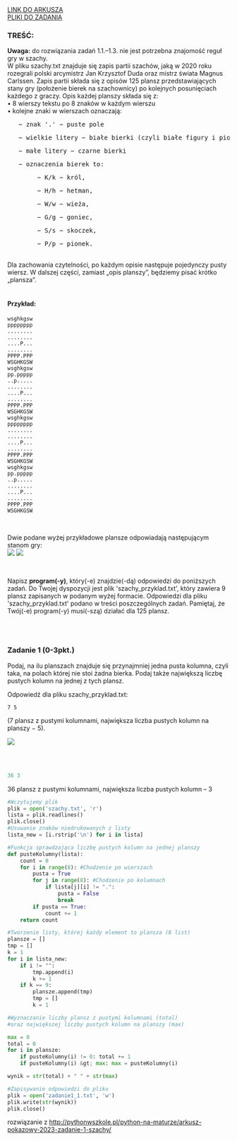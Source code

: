 
<div className="box_link"><a className="link" target="_blank" href="https://cke.gov.pl/images/_EGZAMIN_MATURALNY_OD_2023/materialy_dodatkowe/pokazowe/Informatyka/MINP-R0-100-2203.pdf">LINK DO ARKUSZA</a>
<br/>
<a className="link" href="https://cke.gov.pl/images/_EGZAMIN_MATURALNY_OD_2023/materialy_dodatkowe/pokazowe/Informatyka/Dane_2203.zip" >PLIKI DO ZADANIA</a>
<br/>
</div>

### TREŚĆ:

<b>Uwaga:</b> do rozwiązania zadań 1.1.–1.3. nie jest potrzebna znajomość reguł gry w szachy.<br/>
W pliku szachy.txt znajduje się zapis partii szachów, jaką w 2020 roku rozegrali polski
arcymistrz Jan Krzysztof Duda oraz mistrz świata Magnus Carlssen. Zapis partii składa się
z opisów 125 plansz przedstawiających stany gry (położenie bierek na szachownicy) po
kolejnych posunięciach każdego z graczy. Opis każdej planszy składa się z:<br/>
• 8 wierszy tekstu po 8 znaków w każdym wierszu<br/>
• kolejne znaki w wierszach oznaczają:<br/>
<pre>   − znak '.' − puste pole</pre>  
<pre>   − wielkie litery − białe bierki (czyli białe figury i pionki)</pre>  
<pre>   − małe litery − czarne bierki</pre>  
<pre>   − oznaczenia bierek to:</pre> 
<pre>        − K/k − król, </pre> 
<pre>        − H/h − hetman,</pre> 
<pre>        − W/w − wieża,</pre> 
<pre>        − G/g − goniec,</pre> 
<pre>        − S/s − skoczek, </pre> 
<pre>        − P/p − pionek.</pre> 
<br/>
Dla zachowania czytelności, po każdym opisie następuje pojedynczy pusty wiersz. W dalszej
części, zamiast „opis planszy”, będziemy pisać krótko „plansza”.<br/><br/>

#### Przykład:<br/>

```
wsghkgsw
pppppppp
........
........
....P...
........
PPPP.PPP
WSGHKGSW
wsghkgsw
pp.ppppp
..p.....
........
....P...
........
PPPP.PPP
WSGHKGSW
wsghkgsw
pppppppp
........
........
....P...
........
PPPP.PPP
WSGHKGSW
wsghkgsw
pp.ppppp
..p.....
........
....P...
........
PPPP.PPP
WSGHKGSW
```
<br/>

Dwie podane wyżej przykładowe plansze odpowiadają następującym stanom gry:<br/>
![](https://i.imgur.com/QDpW7Wf.png) ![](https://i.imgur.com/R1uNeAN.png)

<br/>

Napisz <b>program(-y)</b>, który(-e) znajdzie(-dą) odpowiedzi do poniższych zadań.
Do Twojej dyspozycji jest plik 'szachy_przyklad.txt', który zawiera 9 plansz zapisanych
w podanym wyżej formacie. Odpowiedzi dla pliku 'szachy_przyklad.txt' podano w treści
poszczególnych zadań. Pamiętaj, że Twój(-e) program(-y) musi(-szą) działać dla 125 plansz.

<br/><br/>

### Zadanie 1   (0-3pkt.)

Podaj, na ilu planszach znajduje się przynajmniej jedna pusta kolumna, czyli taka, na polach
której nie stoi żadna bierka. Podaj także największą liczbę pustych kolumn na jednej z tych
plansz. <br/>

Odpowiedź dla pliku szachy_przyklad.txt:
```
7 5
```

(7 plansz z pustymi kolumnami, największa liczba pustych kolumn na planszy − 5). 
<br/>


![](https://i.imgur.com/oQma1un.png)


<br/>
<br/>

<Dropdown title="WSKAZÓWKI">
    <p className={`dropdown_text`}>
    </p>
</Dropdown>

<Dropdown title="ODPOWIEDŹ">

```python
36 3
```

<p className={`dropdown_text`}>
    36 plansz z pustymi kolumnami, największa liczba pustych kolumn – 3
</p>

</Dropdown>

<Dropdown title="ROZWIĄZANIE PRZYKŁADOWE - PYHTON">

```python
#Wczytujemy plik
plik = open('szachy.txt', 'r')
lista = plik.readlines()
plik.close()
#Usuwanie znaków niedrukowanych z listy
lista_new = [i.rstrip('\n') for i in lista]

#Funkcja sprawdzająca liczbę pustych kolumn na jednej planszy
def pusteKolumny(lista):
    count = 0
    for i in range(8): #Chodzenie po wierszach
        pusta = True
        for j in range(8): #Chodzenie po kolumnach
            if lista[j][i] != ".":
                pusta = False
                break
        if pusta == True:
            count += 1
    return count

#Tworzenie listy, której każdy element to plansza (8 list)
plansze = []
tmp = []
k = 1
for i in lista_new:
    if i != "":
        tmp.append(i)
        k += 1
    if k == 9:
        plansze.append(tmp)
        tmp = []
        k = 1

#Wyznaczanie liczby plansz z pustymi kolumnami (total)
#oraz największej liczby pustych kolumn na planszy (max)

max = 0
total = 0
for i in plansze:
    if pusteKolumny(i) != 0: total += 1
    if pusteKolumny(i) &gt; max: max = pusteKolumny(i)

wynik = str(total) + " " + str(max)

#Zapisywanie odpowiedzi do pliku
plik = open('zadanie1_1.txt', 'w')
plik.write(str(wynik))
plik.close()
```

<p className={`dropdown_text`}>
    rozwiązanie z <a href="http://pythonwszkole.pl/python-na-maturze/arkusz-pokazowy-2023-zadanie-1-szachy/">http://pythonwszkole.pl/python-na-maturze/arkusz-pokazowy-2023-zadanie-1-szachy/</a>
</p>

</Dropdown>



